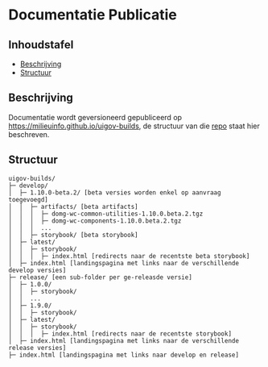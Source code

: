 
<Meta title="Beheren/Documentatie Publicatie"/>

# Documentatie Publicatie

## Inhoudstafel

- [Beschrijving](#beschrijving)
- [Structuur](#structuur)


## Beschrijving

Documentatie wordt geversioneerd gepubliceerd op https://milieuinfo.github.io/uigov-builds, de structuur van die
[repo](https://github.com/milieuinfo/uigov-builds) staat hier beschreven.


## Structuur

```
uigov-builds/
├─ develop/
│  ├─ 1.10.0-beta.2/ [beta versies worden enkel op aanvraag toegevoegd]
│  │  ├─ artifacts/ [beta artifacts]
│  │  │  ├─ domg-wc-common-utilities-1.10.0.beta.2.tgz
│  │  │  ├─ domg-wc-components-1.10.0.beta.2.tgz
│  │  │  ...
│  │  ├─ storybook/ [beta storybook]
│  ├─ latest/
│  │  ├─ storybook/
│  │  │  ├─ index.html [redirects naar de recentste beta storybook]
│  ├─ index.html [landingspagina met links naar de verschillende develop versies]
├─ release/ [een sub-folder per ge-releasde versie]
│  ├─ 1.0.0/
│  │  ├─ storybook/
│  │  ...
│  ├─ 1.9.0/
│  │  ├─ storybook/
│  ├─ latest/
│  │  ├─ storybook/
│  │  │  ├─ index.html [redirects naar de recentste storybook]
│  ├─ index.html [landingspagina met links naar de verschillende release versies]
├─ index.html [landingspagina met links naar develop en release]
```
